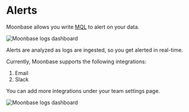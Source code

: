 # Alerts

Moonbase allows you write [MQL](./mql) to alert on your data.

![Moonbase logs dashboard](../public/alerting.png "Moonbase Alerts")

Alerts are analyzed as logs are ingested, so you get alerted in real-time.

Currently, Moonbase supports the following integrations:

1. Email
2. Slack

You can add more integrations under your team settings page.

![Moonbase logs dashboard](../public/alert-integrations.png "Moonbase Integrations")